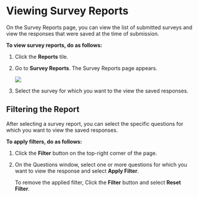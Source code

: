 
# Viewing Survey Reports

On the Survey Reports page, you can view the list of submitted surveys and view the responses that were saved at the time of submission.

**To view survey reports, do as follows:**

1. Click the **Reports** tile.

2. Go to **Survey Reports**. The Survey Reports page appears.

    ![](media/surveyreports.png)

3. Select the survey for which you want to the view the saved responses.

## Filtering the Report

After selecting a survey report, you can select the specific questions for which you want to view the saved responses.

**To apply filters, do as follows:**

1. Click the **Filter** button on the top-right corner of the page.

2. On the Questions window, select one or more questions for which you want to view the response and select **Apply Filter**.

    <Admonition type="tip">
    To remove the applied filter, Click the <b>Filter</b> button and select <b>Reset Filter</b>.
    </Admonition>



